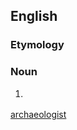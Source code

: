 {{also|archaeologist}}
==English==

===Etymology===
{{confix|archæ|-o-|logist}}

===Noun===
{{en-noun}}

# {{chiefly|British}} {{alternative spelling of|archaeologist|lang=en}}

[[Category:English terms spelled with Æ|archaeologist]]